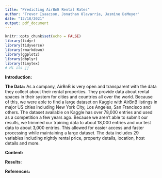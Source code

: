 ```yaml
---
title: "Predicting AirBnB Rental Rates"
author: "Trevor Isaacson, Jonathan Olavarria, Jasmine DeMeyer"
date: "12/10/2021"
output: pdf_document
---
```


```r
knitr::opts_chunk$set(echo = FALSE)
library(tidyr)
library(tidyverse)
library(rmarkdown)
library(ggplot2)
library(dbplyr)
library(tinytex)
# Hi its jj
```

**Introduction:** 





**The Data:**
As a company, AirBnB is very open and transparent with the data they collect about their rental properties.  They provide data about rental spaces in their system for cities and countries all over the world.  Because of this, we were able to find a large dataset on Kaggle with AirBnB listings in major US cities including New York City, Los Angeles, San Francisco and others.  The dataset available on Kaggle has over 78,000 entries and used as a competition a few years ago.  Because we aren't able to submit our results, we trimmed our training data to about 18,000 entries and our test data to about 3,000 entries.  This allowed for easier access and faster processing while maintaining a large dataset.  The data includes 29 variables including nightly rental price, property details, location, host details and more.    





**Content:**





**Results:**





\newpage
**References:**













